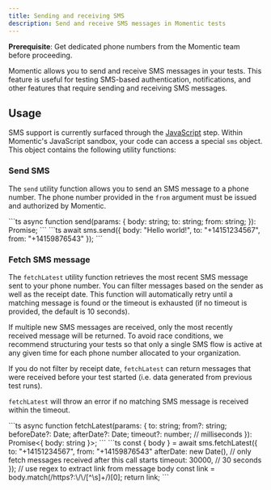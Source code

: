 ```yaml
---
title: Sending and receiving SMS
description: Send and receive SMS messages in Momentic tests
---
```


<Info>

**Prerequisite**: Get dedicated phone numbers from the Momentic team before proceeding.

</Info>

Momentic allows you to send and receive SMS messages in your tests. This feature is useful for testing SMS-based authentication, notifications, and other features that require sending and receiving SMS messages.

## Usage

SMS support is currently surfaced through the [JavaScript](/steps/javascript) step. Within Momentic's JavaScript sandbox, your code can access a special `sms` object. This object contains the following utility functions:

### Send SMS

The `send` utility function allows you to send an SMS message to a phone number. The phone number provided in the `from` argument must be issued and authorized by Momentic.

<Tabs>
  <Tab title="Function Signature">
    ```ts
    async function send(params: {
      body: string;
      to: string;
      from: string;
    }): Promise<void>;
    ```
  </Tab>
  <Tab title="Example">
    ```ts
    await sms.send({
      body: "Hello world!",
      to: "+14151234567",
      from: "+14159876543"
    });
    ```
  </Tab>
</Tabs>

### Fetch SMS message

The `fetchLatest` utility function retrieves the most recent SMS message sent to your phone number. You can filter messages based on the sender as well as the receipt date. This function will automatically retry until a matching message is found or the timeout is exhausted (if no timeout is provided, the default is 10 seconds).

If multiple new SMS messages are received, only the most recently received message will be returned. To avoid race conditions, we recommend structuring your tests so that only a single SMS flow is active at any given time for each phone number allocated to your organization.

If you do not filter by receipt date, `fetchLatest` can return messages that were received before your test started (i.e. data generated from previous test runs).

`fetchLatest` will throw an error if no matching SMS message is received within the timeout.

<Tabs>
  <Tab title="Function Signature">
    ```ts
    async function fetchLatest(params: {
      to: string;
      from?: string;
      beforeDate?: Date;
      afterDate?: Date;
      timeout?: number; // milliseconds
    }): Promise<{ body: string }>;
    ```
  </Tab>
  <Tab title="Example">
    ```ts
    const { body } = await sms.fetchLatest({
      to: "+14151234567",
      from: "+14159876543"
      afterDate: new Date(), // only fetch messages received after this call starts
      timeout: 30000, // 30 seconds
    });
    // use regex to extract link from message body
    const link = body.match(/https?:\/\/[^\s]+/)[0];
    return link;
    ```
  </Tab>
</Tabs>
